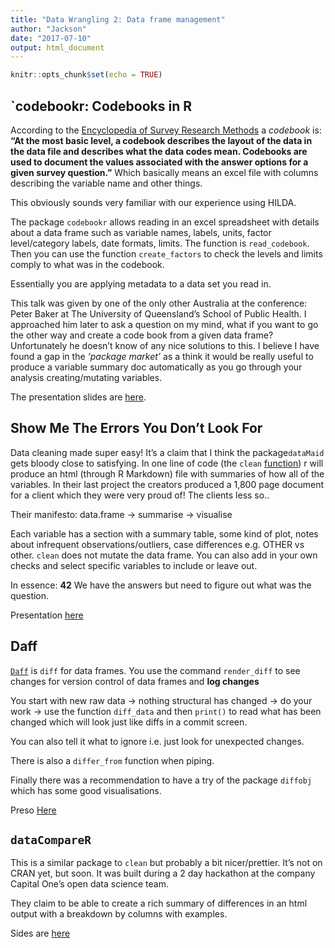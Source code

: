 ```yaml
---
title: "Data Wrangling 2: Data frame management"
author: "Jackson"
date: "2017-07-10"
output: html_document
---
```


```r
knitr::opts_chunk$set(echo = TRUE)

```

## `codebookr: Codebooks in R
According to the [Encyclopedia of Survey Research Methods](http://methods.sagepub.com/reference/encyclopedia-of-survey-research-methods/n69.xml) a *codebook* is:
**"At the most basic level, a codebook describes the layout of the data in the data file and describes what the data codes mean. Codebooks are used to document the values associated with the answer options for a given survey question. "**
Which basically means an excel file with columns describing the variable name and other things. 

This obviously sounds very familiar with our experience using HILDA.

The package `codebookr` allows reading in an excel spreadsheet with details about a data frame such as variable names, labels, units, factor level/category labels, date formats, limits. The function is `read_codebook`. Then you can use the function `create_factors` to check the levels and limits comply to what was in the codebook.

Essentially you are applying metadata to a data set you read in.

This talk was given by one of the only other Australia at the conference: Peter Baker at The University of Queensland's School of Public Health. I approached him later to ask a question on my mind, what if you want to go the other way and create a code book from a given data frame? Unfortunately he doesn't know of any nice solutions to this. I believe I have found a gap in the *'package market'* as a think it would be really useful to produce a variable summary doc automatically as you go through your analysis creating/mutating variables.

The presentation slides are [here](https://schd.ws/hosted_files/user2017/9d/pbaker_user2017-2_ioslides.html#1).

## Show Me The Errors You Don't Look For
Data cleaning made super easy! It's a claim that I think the package`dataMaid` gets bloody close to satisfying. In one line of code (the `clean` [function](https://cran.r-project.org/package=dataMaid)) r will produce an html (through R Markdown) file with summaries of how all of the variables. In their last project the creators produced a 1,800 page document for a client which they were very proud of! The clients less so..

Their manifesto: data.frame -> summarise -> visualise

Each variable has a section with a summary table, some kind of plot, notes about infrequent observations/outliers, case differences e.g. OTHER vs other. `clean` does not mutate the data frame. You can also add in your own checks and select specific variables to include or leave out.

In essence: **42**
We have the answers but need to figure out what was the question.

Presentation [here](http://schd.ws/hosted_files/user2017/29/Show%20me%20the%20errors%20you%20didn%E2%80%99t%20look%20for%21.pdf)

## Daff
[`Daff`](https://cran.r-project.org/package=daff) is `diff` for data frames. You use the command `render_diff` to see changes for version control of data frames and **log changes**


You start with new raw data -> nothing structural has changed -> do your work -> use the function `diff_data` and then `print()` to read what has been changed which will look just like diffs in a commit screen.

You can also tell it what to ignore i.e. just look for unexpected changes.

There is also a `differ_from` function when piping.

Finally there was a recommendation to have a try of the package `diffobj` which has some good visualisations. 

Preso [Here](https://schd.ws/hosted_files/user2017/09/daff.pdf)

## `dataCompareR`
This is a similar package to `clean` but probably a bit nicer/prettier. It's not on CRAN yet, but soon. It was built during a 2 day hackathon at the company Capital One's open data science team. 

They claim to be able to create a rich summary of differences in an html output with a breakdown by columns with examples.

Sides are [here](http://schd.ws/hosted_files/user2017/78/business_reporting_605.pdf)